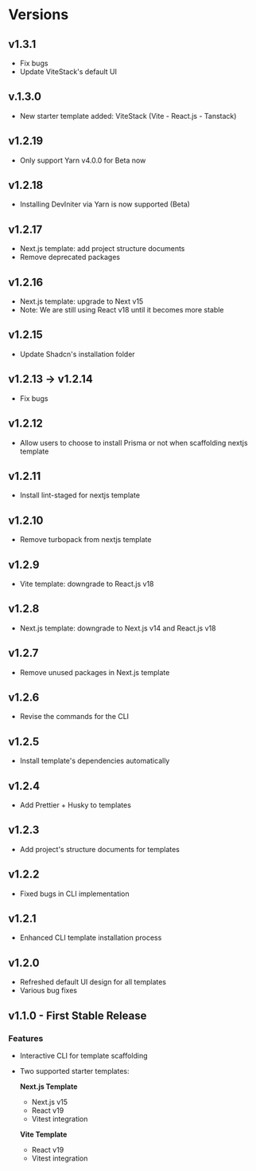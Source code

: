 # Versions

## v1.3.1
- Fix bugs
- Update ViteStack's default UI

## v.1.3.0
- New starter template added: ViteStack (Vite - React.js - Tanstack)

## v1.2.19
- Only support Yarn v4.0.0 for Beta now

## v1.2.18
- Installing DevIniter via Yarn is now supported (Beta)

## v1.2.17
- Next.js template: add project structure documents
- Remove deprecated packages

## v1.2.16
- Next.js template: upgrade to Next v15
- Note: We are still using React v18 until it becomes more stable

## v1.2.15
- Update Shadcn's installation folder

## v1.2.13 -> v1.2.14
- Fix bugs

## v1.2.12
- Allow users to choose to install Prisma or not when scaffolding nextjs template

## v1.2.11
- Install lint-staged for nextjs template

## v1.2.10
- Remove turbopack from nextjs template

## v1.2.9
- Vite template: downgrade to React.js v18

## v1.2.8
- Next.js template: downgrade to Next.js v14 and React.js v18

## v1.2.7
- Remove unused packages in Next.js template

## v1.2.6
- Revise the commands for the CLI

## v1.2.5
- Install template's dependencies automatically

## v1.2.4
- Add Prettier + Husky to templates

## v1.2.3
- Add project's structure documents for templates

## v1.2.2
- Fixed bugs in CLI implementation

## v1.2.1
- Enhanced CLI template installation process

## v1.2.0
- Refreshed default UI design for all templates
- Various bug fixes

## v1.1.0 - First Stable Release

### Features
- Interactive CLI for template scaffolding
- Two supported starter templates:
  
  **Next.js Template**
  - Next.js v15
  - React v19
  - Vitest integration
  
  **Vite Template**
  - React v19
  - Vitest integration